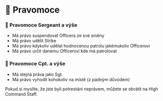 
# 📜 Pravomoce

### 📜 Pravomoce Sergeant a výše

- Má právo suspendovat Officera ze své směny
- Má právo udělit Strike
- Má právo kdykoliv udělat hodnocenou patrolu jakémukoliv Officerovi
- Má právo určit danému Officerovi kde má patrolovat

### 📜 Pravomoce Cpt. a výše

- Má stejná práva jako Sgt.
- Má právo vyhodit kohokoliv na místě (z pádným důvodem)

<Callout type="info" emoji="ℹ️">
  Pokud si myslíte, že jste byli potrestáni neprávem, můžete se obrátit na High
  Command Staff.
</Callout>
